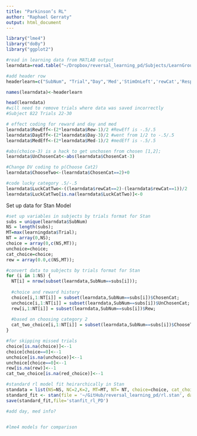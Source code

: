 ```yaml
---
title: "Parkinson’s RL"
author: "Raphael Gerraty"
output: html_document
---
```



```r
library("lme4")
library("doBy")
library("ggplot2")

#read in learning data from MATLAB output
learndata=read.table("~/Dropbox/reversal_learning_pd/Subjects/LearnGroup_newest.txt", header=FALSE, sep="")

#add header row 
headerlearn=c("SubNum", "Trial","Day",'Med','StimOnLeft','rewCat','Resp','RewProb','Rew','Optimal','ChosenCat','Old','RT', 'Bin')

names(learndata)<-headerlearn

head(learndata)
#will need to remove trials where data was saved incorrectly
#Subject 822 Trials 22-30

# effect coding for reward and day and med
learndata$RewEff<-(2*learndata$Rew-1)/2 #RewEff is -.5/.5 
learndata$DayEff<-(2*learndata$Day-3)/2 #went from 1/2 to -.5/.5 
learndata$MedEff<-(2*learndata$Med-1)/2 #medEff is -.5/.5 

#abs(choice-3) is a hack to get unchosen from chosen [1,2];
learndata$UnChosenCat<-abs(learndata$ChosenCat-3)

#Change DV coding to p(Choose Cat2)
learndata$ChooseTwo<-(learndata$ChosenCat==2)+0

#code lucky category .5/-.5
learndata$LuckCatTwo<-((learndata$rewCat==2)-(learndata$rewCat==1))/2
learndata$LuckCatTwo[is.na(learndata$LuckCatTwo)]<-0
```

Set up data for Stan Model

```r
#set up variables in subjects by trials format for Stan
subs = unique(learndata$SubNum)
NS = length(subs);
MT=max(learningdata$Trial);
NT = array(0,NS);
choice = array(0,c(NS,MT));
unchoice=choice;
cat_choice=choice;
rew = array(0.0,c(NS,MT));

#convert data to subjects by trials format for Stan
for (i in 1:NS) {
  NT[i] = nrow(subset(learndata,SubNum==subs[i]));
  
  #choice and reward history
  choice[i,1:NT[i]] = subset(learndata,SubNum==subs[i])$ChosenCat;
  unchoice[i,1:NT[i]] = subset(learndata,SubNum==subs[i])$UnChosenCat;
  rew[i,1:NT[i]] = subset(learndata,SubNum==subs[i])$Rew;
  
  #based on choosing category 2
  cat_two_choice[i,1:NT[i]] = subset(learndata,SubNum==subs[i])$ChooseTwo;
}

#for skipping missed trials
choice[is.na(choice)]<--1
choice[choice==0]<--1
unchoice[is.na(unchoice)]<--1
unchoice[choice==0]<--1
rew[is.na(rew)]<--1
cat_two_choice[is.na(red_choice)]<--1

#standard rl model fit heirarchically in Stan
standata = list(NS=NS, NC=2,K=2, MT=MT, NT= NT, choice=choice, cat_choice=cat_two_choice, rew=rew )
standard_fit <- stan(file = '~/GitHub/reversal_learning_pd/rl.stan', data = standard_standata, iter = 1250, warmup = 250, chains = 4)
save(standard_fit,file='stanfit_rl_PD')

#add day, med info?


#lme4 models for comparison

```


